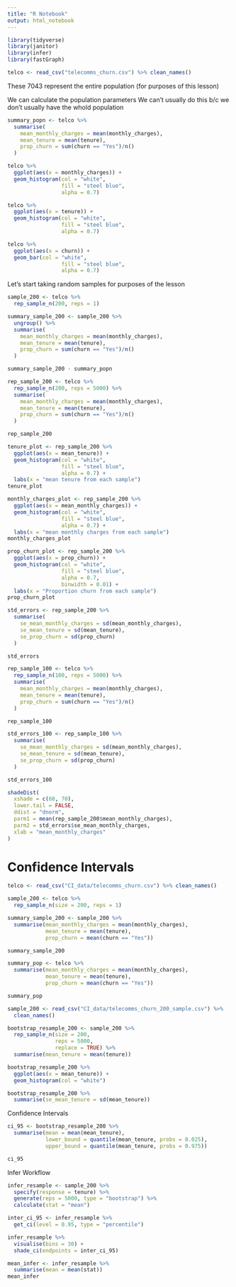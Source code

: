 ```yaml
---
title: "R Notebook"
output: html_notebook
---
```


```r
library(tidyverse)
library(janitor)
library(infer)
library(fastGraph)

telco <- read_csv("telecomms_churn.csv") %>% clean_names()
```



These 7043 represent the entire population (for purposes of this lesson)

We can calculate the population parameters
We can't usually do this b/c we don't usually have the whold population

```r
summary_popn <- telco %>% 
  summarise(
    mean_monthly_charges = mean(monthly_charges),
    mean_tenure = mean(tenure),
    prop_churn = sum(churn == "Yes")/n()
  )
```

```r
telco %>% 
  ggplot(aes(x = monthly_charges)) +
  geom_histogram(col = "white",
                 fill = "steel blue",
                 alpha = 0.7)
```

```r
telco %>% 
  ggplot(aes(x = tenure)) +
  geom_histogram(col = "white",
                 fill = "steel blue",
                 alpha = 0.7)
```

```r
telco %>% 
  ggplot(aes(x = churn)) +
  geom_bar(col = "white",
                 fill = "steel blue",
                 alpha = 0.7)
```

Let's start taking random samples for purposes of the lesson

```r
sample_200 <- telco %>% 
  rep_sample_n(200, reps = 1)
```

```r
summary_sample_200 <- sample_200 %>% 
  ungroup() %>% 
  summarise(
    mean_monthly_charges = mean(monthly_charges),
    mean_tenure = mean(tenure),
    prop_churn = sum(churn == "Yes")/n()
  )
```

```r
summary_sample_200 - summary_popn
```

```r
rep_sample_200 <- telco %>% 
  rep_sample_n(200, reps = 5000) %>% 
  summarise(
    mean_monthly_charges = mean(monthly_charges),
    mean_tenure = mean(tenure),
    prop_churn = sum(churn == "Yes")/n()
  )

rep_sample_200
```

```r
tenure_plot <- rep_sample_200 %>% 
  ggplot(aes(x = mean_tenure)) +
  geom_histogram(col = "white",
                 fill = "steel blue",
                 alpha = 0.7) +
  labs(x = "mean tenure from each sample")
tenure_plot

monthly_charges_plot <- rep_sample_200 %>% 
  ggplot(aes(x = mean_monthly_charges)) +
  geom_histogram(col = "white",
                 fill = "steel blue",
                 alpha = 0.7) +
  labs(x = "mean monthly charges from each sample")
monthly_charges_plot

prop_churn_plot <- rep_sample_200 %>% 
  ggplot(aes(x = prop_churn)) +
  geom_histogram(col = "white",
                 fill = "steel blue",
                 alpha = 0.7,
                 binwidth = 0.01) +
  labs(x = "Proportion churn from each sample")
prop_churn_plot
```

```r
std_errors <- rep_sample_200 %>% 
  summarise(
    se_mean_monthly_charges = sd(mean_monthly_charges),
    se_mean_tenure = sd(mean_tenure),
    se_prop_churn = sd(prop_churn)
  )

std_errors
```

```r
rep_sample_100 <- telco %>% 
  rep_sample_n(100, reps = 5000) %>% 
  summarise(
    mean_monthly_charges = mean(monthly_charges),
    mean_tenure = mean(tenure),
    prop_churn = sum(churn == "Yes")/n()
  )

rep_sample_100

std_errors_100 <- rep_sample_100 %>% 
  summarise(
    se_mean_monthly_charges = sd(mean_monthly_charges),
    se_mean_tenure = sd(mean_tenure),
    se_prop_churn = sd(prop_churn)
  )

std_errors_100
```

```r
shadeDist(
  xshade = c(60, 70),
  lower.tail = FALSE,
  ddist = "dnorm",
  parm1 = mean(rep_sample_200$mean_monthly_charges),
  parm2 = std_errors$se_mean_monthly_charges,
  xlab = "mean_monthly_charges"
)
```


# Confidence Intervals

```r
telco <- read_csv("CI_data/telecomms_churn.csv") %>% clean_names()

sample_200 <- telco %>% 
  rep_sample_n(size = 200, reps = 1)

summary_sample_200 <- sample_200 %>% 
  summarise(mean_monthly_charges = mean(monthly_charges),
            mean_tenure = mean(tenure),
            prop_churn = mean(churn == "Yes"))

summary_sample_200
```

```r
summary_pop <- telco %>% 
  summarise(mean_monthly_charges = mean(monthly_charges),
            mean_tenure = mean(tenure),
            prop_churn = mean(churn == "Yes"))

summary_pop
```

```r
sample_200 <- read_csv("CI_data/telecomms_churn_200_sample.csv") %>% 
  clean_names()
```

```r
bootstrap_resample_200 <- sample_200 %>% 
  rep_sample_n(size = 200,
               reps = 5000,
               replace = TRUE) %>% 
  summarise(mean_tenure = mean(tenure))
```

```r
bootstrap_resample_200 %>% 
  ggplot(aes(x = mean_tenure)) +
  geom_histogram(col = "white")
```

```r
bootstrap_resample_200 %>% 
  summarise(se_mean_tenure = sd(mean_tenure))
```

Confidence Intervals

```r
ci_95 <- bootstrap_resample_200 %>% 
  summarise(mean = mean(mean_tenure),
            lower_bound = quantile(mean_tenure, probs = 0.025),
            upper_bound = quantile(mean_tenure, probs = 0.975))

ci_95
```

Infer Workflow

```r
infer_resample <- sample_200 %>% 
  specify(response = tenure) %>% 
  generate(reps = 5000, type = "bootstrap") %>% 
  calculate(stat = "mean")
```

```r
inter_ci_95 <- infer_resample %>% 
  get_ci(level = 0.95, type = "percentile")


```

```r
infer_resample %>% 
  visualise(bins = 30) +
  shade_ci(endpoints = inter_ci_95)
```

```r
mean_infer <- infer_resample %>% 
  summarise(mean = mean(stat))
mean_infer
```

